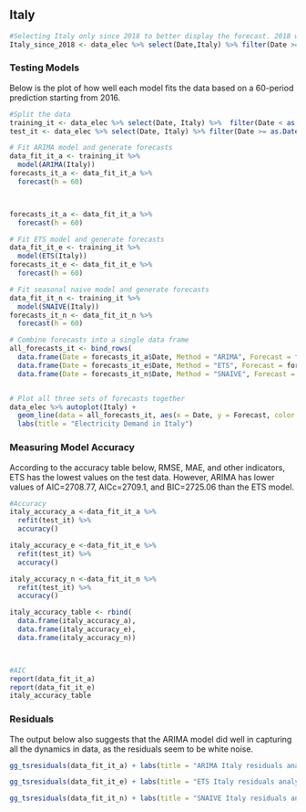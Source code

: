 
## Italy{.tabset}

```r
#Selecting Italy only since 2018 to better display the forecast. 2018 will both show the trend BEFORE covid + improve display 
Italy_since_2018 <- data_elec %>% select(Date,Italy) %>% filter(Date >= as.Date("2018-01-01"))
```

### **Testing Models**
Below is the plot of how well each model fits the data based on a 60-period prediction starting from 2016. 
```r

#Split the data
training_it <- data_elec %>% select(Date, Italy) %>%  filter(Date < as.Date("2016-01-01"))
test_it <- data_elec %>% select(Date, Italy) %>% filter(Date >= as.Date("2016-01-01"))

# Fit ARIMA model and generate forecasts
data_fit_it_a <- training_it %>%
  model(ARIMA(Italy)) 
forecasts_it_a <- data_fit_it_a %>%
  forecast(h = 60)



forecasts_it_a <- data_fit_it_a %>%
  forecast(h = 60)

# Fit ETS model and generate forecasts
data_fit_it_e <- training_it %>%
  model(ETS(Italy))
forecasts_it_e <- data_fit_it_e %>%
  forecast(h = 60)

# Fit seasonal naive model and generate forecasts
data_fit_it_n <- training_it %>%
  model(SNAIVE(Italy))
forecasts_it_n <- data_fit_it_n %>%
  forecast(h = 60)

# Combine forecasts into a single data frame
all_forecasts_it <- bind_rows(
  data.frame(Date = forecasts_it_a$Date, Method = "ARIMA", Forecast = forecasts_it_a$.mean),
  data.frame(Date = forecasts_it_e$Date, Method = "ETS", Forecast = forecasts_it_e$.mean),
  data.frame(Date = forecasts_it_n$Date, Method = "SNAIVE", Forecast = forecasts_it_n$.mean))


# Plot all three sets of forecasts together
data_elec %>% autoplot(Italy) +
  geom_line(data = all_forecasts_it, aes(x = Date, y = Forecast, color = Method)) +
  labs(title = "Electricity Demand in Italy")

```

### **Measuring Model Accuracy**
According to the accuracy table below, RMSE, MAE, and other indicators, ETS has the lowest values on the test data. However, ARIMA has lower values of AIC=2708.77, AICc=2709.1, and BIC=2725.06 than the ETS model.
```r
#Accuracy
italy_accuracy_a <-data_fit_it_a %>%
  refit(test_it) %>%
  accuracy()

italy_accuracy_e <-data_fit_it_e %>%
  refit(test_it) %>%
  accuracy()

italy_accuracy_n <-data_fit_it_n %>%
  refit(test_it) %>%
  accuracy()

italy_accuracy_table <- rbind(
  data.frame(italy_accuracy_a),
  data.frame(italy_accuracy_e),
  data.frame(italy_accuracy_n))



#AIC
report(data_fit_it_a)
report(data_fit_it_e)
italy_accuracy_table

```

### **Residuals**
The output below also suggests that the ARIMA model did well in capturing all the dynamics in data, as the residuals seem to be white noise.
```r
gg_tsresiduals(data_fit_it_a) + labs(title = "ARIMA Italy residuals analysis")

gg_tsresiduals(data_fit_it_e) + labs(title = "ETS Italy residuals analysis")

gg_tsresiduals(data_fit_it_n) + labs(title = "SNAIVE Italy residuals analysis")
```










